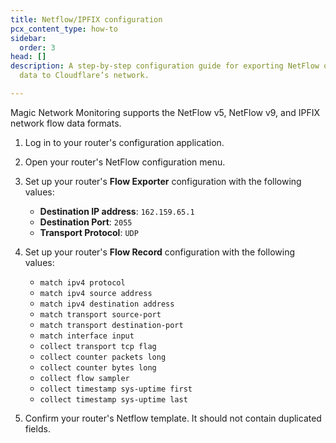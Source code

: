 ```yaml
---
title: Netflow/IPFIX configuration
pcx_content_type: how-to
sidebar:
  order: 3
head: []
description: A step-by-step configuration guide for exporting NetFlow or IPFIX
  data to Cloudflare’s network.

---
```



Magic Network Monitoring supports the NetFlow v5, NetFlow v9, and IPFIX network <GlossaryTooltip term="flow data">flow data</GlossaryTooltip> formats.

1. Log in to your router's configuration application.

2. Open your router's NetFlow configuration menu.

3. Set up your router's **Flow Exporter** configuration with the following values:

   * **Destination IP address**: `162.159.65.1`
   * **Destination Port**: `2055`
   * **Transport Protocol**: `UDP`

4. Set up your router's **Flow Record** configuration with the following values:

   * `match ipv4 protocol `
   * `match ipv4 source address`
   * `match ipv4 destination address`
   * `match transport source-port`
   * `match transport destination-port`
   * `match interface input`
   * `collect transport tcp flag`
   * `collect counter packets long`
   * `collect counter bytes long`
   * `collect flow sampler`
   * `collect timestamp sys-uptime first`
   * `collect timestamp sys-uptime last`

5. Confirm your router's Netflow template. It should not contain duplicated fields.
